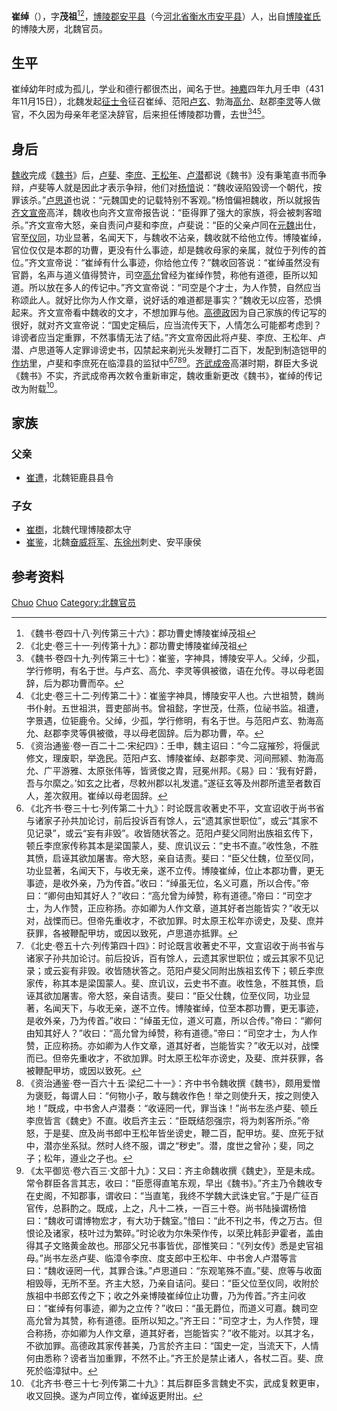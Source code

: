 '''崔绰'''（{{bd|？||？| |}}），字'''茂祖'''<ref>《魏书·卷四十八·列传第三十六》：郡功曹史博陵崔绰茂祖</ref><ref>《北史·卷三十一·列传第十九》：郡功曹史博陵崔绰茂祖</ref>，[[博陵郡|博陵郡]][[安平县|安平县]]（今[[河北省|河北省]][[衡水市|衡水市]][[安平县|安平县]]）人，出自[[博陵崔氏|博陵崔氏]]的博陵大房，北魏官员。

== 生平 ==
崔绰幼年时成为孤儿，学业和德行都很杰出，闻名于世。[[神䴥|神䴥]]四年九月壬申（431年11月15日），北魏发起[[征士令|征士令]]征召崔绰、范阳[[卢玄|卢玄]]、勃海[[高允|高允]]、赵郡[[李灵|李灵]]等人做官，不久因为母亲年老坚决辞官，后来担任博陵郡功曹，去世<ref>《魏书·卷四十九·列传第三十七》：崔鉴，字神具，博陵安平人。父绰，少孤，学行修明，有名于世。与卢玄、高允、李灵等俱被徵，语在允传。寻以母老固辞，后为郡功曹而卒。</ref><ref>《北史·卷三十二·列传第二十》：崔鉴字神具，博陵安平人也。六世祖赞，魏尚书仆射。五世祖洪，晋吏部尚书。曾祖懿，字世茂，仕燕，位祕书监。祖遭，字景遇，位钜鹿令。父绰，少孤，学行修明，有名于世。与范阳卢玄、勃海高允、赵郡李灵等俱被徵，寻以母老固辞。后为郡功曹，卒。</ref><ref>《资治通鉴·卷一百二十二·宋纪四》：壬申，魏主诏曰：“今二寇摧殄，将偃武修文，理废职，举逸民。范阳卢玄、博陵崔绰、赵郡李灵、河间邢颍、勃海高允、广平游雅、太原张伟等，皆贤俊之胄，冠冕州邦。《易》曰：‘我有好爵，吾与尔縻之。’如玄之比者，尽敕州郡以礼发遣。”遂征玄等及州郡所遣至者数百人，差次叙用。崔绰以母老固辞。</ref>。

== 身后 ==
[[魏收|魏收]]完成《[[魏书|魏书]]》后，[[卢斐|卢斐]]、[[李庶|李庶]]、[[王松年_(北朝)|王松年]]、[[卢潜|卢潜]]都说《魏书》没有秉笔直书而争辩，卢斐等人就是因此才表示争辩，他们对[[杨愔|杨愔]]说：“魏收诬陷毁谤一个朝代，按罪该杀。”[[卢思道|卢思道]]也说：“元魏国史的记载特别不客观。”杨愔偏袒魏收，所以就报告[[齐文宣帝|齐文宣帝]]高洋，魏收也向齐文宣帝报告说：“臣得罪了强大的家族，将会被刺客暗杀。”齐文宣帝大怒，亲自责问卢斐和李庶，卢斐说：“臣的父亲卢同在[[元魏|元魏]]出仕，官至[[仪同|仪同]]，功业显著，名闻天下，与魏收不沾亲，魏收就不给他立传。博陵崔绰，官位仅仅是本郡的功曹，更没有什么事迹，却是魏收母家的亲属，就位于列传的首位。”齐文宣帝说：“崔绰有什么事迹，你给他立传？”魏收回答说：“崔绰虽然没有官爵，名声与道义值得赞许，司空[[高允|高允]]曾经为崔绰作赞，称他有道德，臣所以知道。所以放在多人的传记中。”齐文宣帝说：“司空是个才士，为人作赞，自然应当称颂此人。就好比你为人作文章，说好话的难道都是事实？”魏收无以应答，恐惧起来。齐文宣帝看中魏收的文才，不想加罪与他。[[高德政|高德政]]因为自己家族的传记写的很好，就对齐文宣帝说：“国史定稿后，应当流传天下，人情怎么可能都考虑到？诽谤者应当定重罪，不然事情无法了结。”齐文宣帝因此将卢斐、李庶、王松年、卢潜、卢思道等人定罪诽谤史书，囚禁起来剃光头发鞭打二百下，发配到制造铠甲的[[作坊|作坊]]里，卢斐和李庶死在临漳县的监狱中<ref>《北齐书·卷三十七·列传第二十九》：时论既言收著史不平，文宣诏收于尚书省与诸家子孙共加论讨，前后投诉百有馀人，云“遗其家世职位”，或云“其家不见记录”，或云“妄有非毁”。收皆随状答之。范阳卢斐父同附出族祖玄传下，顿丘李庶家传称其本是梁国蒙人，斐、庶讥议云：“史书不直。”收性急，不胜其愤，启诬其欲加屠害。帝大怒，亲自诘责。斐曰：“臣父仕魏，位至仪同，功业显著，名闻天下，与收无亲，遂不立传。博陵崔绰，位止本郡功曹，更无事迹，是收外亲，乃为传首。”收曰：“绰虽无位，名义可嘉，所以合传。”帝曰：“卿何由知其好人？”收曰：“高允曾为绰赞，称有道德。”帝曰：“司空才士，为人作赞，正应称扬。亦如卿为人作文章，道其好者岂能皆实？”收无以对，战慄而已。但帝先重收才，不欲加罪。时太原王松年亦谤史，及斐、庶并获罪，各被鞭配甲坊，或因以致死，卢思道亦抵罪。</ref><ref>《北史·卷五十六·列传第四十四》：时论既言收著史不平，文宣诏收于尚书省与诸家子孙共加论讨。前后投诉，百有馀人，云遗其家世职位；或云其家不见记录；或云妄有非毁。收皆随状答之。范阳卢斐父同附出族祖玄传下；顿丘李庶家传，称其本是梁国蒙人。斐、庶讥议，云史书不直。收性急，不胜其愤，启诬其欲加屠害。帝大怒，亲自诘责。斐曰：“臣父仕魏，位至仪同，功业显著，名闻天下，与收无亲，遂不立传。博陵崔绰，位至本郡功曹，更无事迹，是收外亲，乃为传首。”收曰：“绰虽无位，道义可嘉，所以合传。”帝曰：“卿何由知其好人？”收曰：“高允曾为绰赞，称有道德。”帝曰：“司空才士，为人作赞，正应称扬。亦如卿为人作文章，道其好者，岂能皆实？”收无以对，战慄而已。但帝先重收才，不欲加罪。时太原王松年亦谤史，及斐、庶并获罪，各被鞭配甲坊，或因以致死。</ref><ref>《资治通鉴·卷一百六十五·梁纪二十一》：齐中书令魏收撰《魏书》，颇用爱憎为褒贬，每谓人曰：“何物小子，敢与魏收作色！举之则使升天，按之则使入地！”既成，中书舍人卢潜奏：“收诬罔一代，罪当诛！”尚书左丞卢斐、顿丘李庶皆言《魏史》不直。收启齐主云：“臣既结怨强宗，将为刺客所杀。”帝怒，于是斐、庶及尚书郎中王松年皆坐谤史，鞭二百，配甲坊。斐、庶死于狱中，潜亦坐系狱。然时人终不服，谓之“秽史”。潜，度世之曾孙；斐，同之子；松年，遵业之子也。</ref><ref>《太平御览·卷六百三·文部十九》：又曰：齐主命魏收撰《魏史》，至是未成。常令群臣各言其志，收曰：“臣愿得直笔东观，早出《魏书》。”齐主乃令魏收专在史阁，不知郡事，谓收曰：“当直笔，我终不学魏大武诛史官。”于是广征百官传，总斟酌之。既成，上之，凡十二袟，一百三十卷。尚书陆操谓杨愔曰：“魏收可谓博物宏才，有大功于魏室。”愔曰：“此不刊之书，传之万古。但恨论及诸家，枝叶过为繁碎。”时论收为尔朱荣作传，以荣比韩彭尹霍者，盖由得其子文赂黄金故也。邢邵父兄书事皆优，邵惟笑曰：“《列女传》悉是史官祖母。”尚书左丞卢斐、临漳令李庶、度支郎中王松年、中书舍人卢潜等言曰：“魏收诬罔一代，其罪合诛。”卢思道曰：“东观笔殊不直。”斐、庶等与收面相毁辱，无所不至。齐主大怒，乃亲自诘问。斐曰：“臣父位至仪同，收附於族祖中书郎玄传之下；收之外亲博陵崔绰位止功曹，乃为传首。”齐主问收曰：“崔绰有何事迹，卿为之立传？”收曰：“虽无爵位，而道义可嘉。魏司空高允曾为其赞，称有道德。臣所以知之。”齐王曰：“司空才士，为人作赞，理合称扬，亦如卿为人作文章，道其好者，岂能皆实？”收不能对。以其才名，不欲加罪。高德政其家传甚美，乃言於齐主曰：“国史一定，当流天下，人情何由悉称？谤者当加重罪，不然不止。”齐王於是禁止诸人，各杖二百。斐、庶死於临漳狱中。</ref>。[[齐武成帝|齐武成帝]]高湛时期，群臣大多说《魏书》不实，齐武成帝再次敕令重新审定，魏收重新更改《魏书》，崔绰的传记改为附载<ref>《北齐书·卷三十七·列传第二十九》：其后群臣多言魏史不实，武成复敕更审，收又回换。遂为卢同立传，崔绰返更附出。</ref>。

== 家族 ==
{{main|博陵大房世系图}}

=== 父亲 ===
* [[崔遭|崔遭]]，北魏钜鹿县县令

=== 子女 ===
* [[崔檦|崔檦]]，北魏代理博陵郡太守
* [[崔鉴|崔鉴]]，北魏[[奋威将军|奋威将军]]、[[东徐州|东徐州]]刺史、安平康侯

== 参考资料 ==
{{reflist}}

{{Authority control}}
{{DEFAULTSORT:Cui崔}}
[[Category:崔姓|Chuo]]
[[Category:博陵崔氏|Chuo]]
[[Category:北魏官员|Category:北魏官员]]